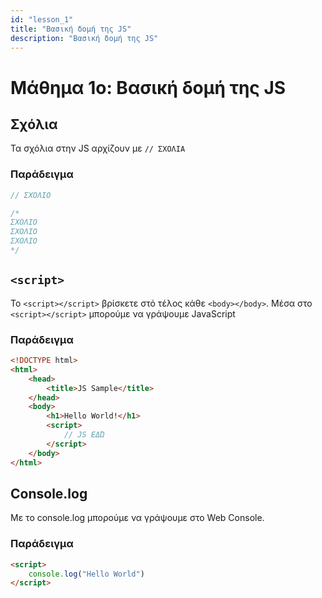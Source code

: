 ```yaml
---
id: "lesson_1"
title: "Βασική δομή της JS"
description: "Βασική δομή της JS"
---
```


# Μάθημα 1ο: Βασική δομή της JS

## Σχόλια

Τα σχόλια στην JS αρχίζουν με `// ΣΧΟΛΙΑ` 

### Παράδειγμα

```js
// ΣΧΟΛΙΟ
```

```js
/* 
ΣΧΟΛΙΟ
ΣΧΟΛΙΟ
ΣΧΟΛΙΟ
*/
```

## `<script>`

Το `<script></script>` βρίσκετε στό τέλος κάθε `<body></body>`. Μέσα στο `<script></script>` μπορούμε να γράψουμε JavaScript

### Παράδειγμα

```html
<!DOCTYPE html>
<html>
    <head>
        <title>JS Sample</title>
    </head>
    <body>
        <h1>Hello World!</h1>
        <script>
            // JS ΕΔΏ
        </script>
    </body>
</html>
```

## Console.log
Με το console.log μπορούμε να γράψουμε στο Web Console.

### Παράδειγμα

```html
<script>
    console.log("Hello World")
</script>
```